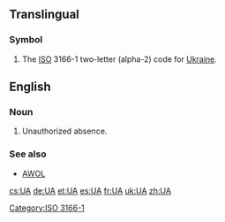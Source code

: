 {{also|Appendix:Variations of "ua"}}
==Translingual==

===Symbol===
{{head|mul|symbol}}
# The [[ISO]] 3166-1 two-letter (alpha-2) code for [[Ukraine]].

[[Category:ISO 3166-1]]

==English==

===Noun===
{{en-noun}}
# {{context|military|lang=en}} Unauthorized absence.

===See also===
* [[AWOL]]

[[cs:UA]]
[[de:UA]]
[[et:UA]]
[[es:UA]]
[[fr:UA]]
[[uk:UA]]
[[zh:UA]]